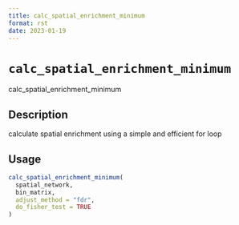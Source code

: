 ```yaml
--- 
title: calc_spatial_enrichment_minimum 
format: rst 
date: 2023-01-19 
--- 
```

# `calc_spatial_enrichment_minimum`

calc_spatial_enrichment_minimum


## Description

calculate spatial enrichment using a simple and efficient for loop


## Usage

```r
calc_spatial_enrichment_minimum(
  spatial_network,
  bin_matrix,
  adjust_method = "fdr",
  do_fisher_test = TRUE
)
```


